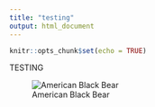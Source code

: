 ```yaml
---
title: "testing"
output: html_document
---
```


```r
knitr::opts_chunk$set(echo = TRUE)
```


TESTING

![American Black Bear](images/blackbear.jpg)